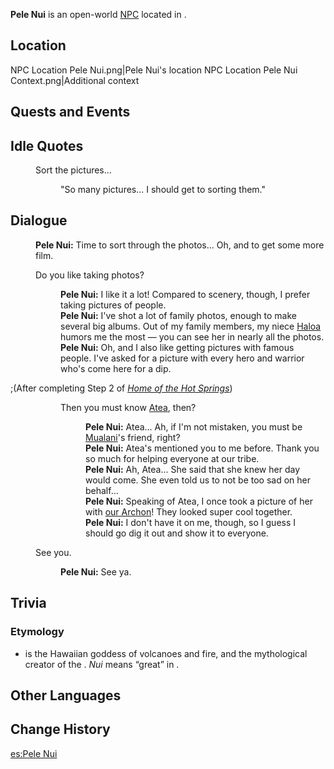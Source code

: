{{Meta
<!-- Remove this template after adding the missing info -->
|missing_NPC_profile  = yes
}}
{{Character Infobox
|type             = Open-World NPC
|image            = NPC Pele Nui.png
|realname         = 
|deceased         = 
|region           = Natlan
|location         = Natlan
|affiliation      = People of the Springs
|title            = Hot Springs Administrator

|ancestry         = <!-- Clan/family -->
|father           = 
|mother           = 
|spouse           = 
|sibling          = 
|child            = 
|relative         = Haloa Nui
|relativeNote     = niece
|relative2        = Kupo Nui
|relative3        = Mahina Nui
|relative4        = Milu Nui
|relative5        = Pakaa Nui
|relative6        = Wakea Nui

|voiceEN          = 
|voiceCN          = 
|voiceJP          = 
|voiceKR          = 
|dialoguereward   = 
}}
'''Pele Nui''' is an open-world [[NPC]] located in {{Location|"People of the Springs"}}.

==Location==
<gallery>
NPC Location Pele Nui.png|Pele Nui's location
NPC Location Pele Nui Context.png|Additional context
</gallery>
<!--
==Profile==
Detailed story/lore information goes here.
''(To be added.)''

===Appearance===
Keep appearance section short and concise. Limit to 2 paragraphs with 3-4 sentences each.
''(To be added.)''
-->
==Quests and Events==
{{Quests and Events}}

==Idle Quotes==
{{Dialogue Start}}
:{{DIcon|Idle}} Sort the pictures...
::{{A|VO Pele Nui 01.ogg}} "So many pictures... I should get to sorting them."
{{Dialogue End}}

==Dialogue==
{{Dialogue Start}}
:'''Pele Nui:''' Time to sort through the photos... Oh, and to get some more film.
:{{DIcon}} Do you like taking photos?
::'''Pele Nui:''' I like it a lot! Compared to scenery, though, I prefer taking pictures of people.
::'''Pele Nui:''' I've shot a lot of family photos, enough to make several big albums. Out of my family members, my niece [[Haloa Nui|Haloa]] humors me the most &mdash; you can see her in nearly all the photos.
::'''Pele Nui:''' Oh, and I also like getting pictures with famous people. I've asked for a picture with every hero and warrior who's come here for a dip.
;;(After completing Step 2 of ''[[Home of the Hot Springs]]'')
::{{DIcon}} Then you must know [[Atea]], then?
:::'''Pele Nui:''' Atea... Ah, if I'm not mistaken, you must be [[Mualani]]'s friend, right?
:::'''Pele Nui:''' Atea's mentioned you to me before. Thank you so much for helping everyone at our tribe.
:::'''Pele Nui:''' Ah, Atea... She said that she knew her day would come. She even told us to not be too sad on her behalf...
:::'''Pele Nui:''' Speaking of Atea, I once took a picture of her with [[Mavuika|our Archon]]! They looked super cool together.
:::'''Pele Nui:''' I don't have it on me, though, so I guess I should go dig it out and show it to everyone.
:{{DIcon}} See you.
::'''Pele Nui:''' See ya.
{{Dialogue End}}
<!--
==Event Dialogue==
===Event Name===
{{Dialogue Start}}
:'''Pele Nui:'''
{{Dialogue End}}
-->

==Trivia==
===Etymology===
* {{w|Pele (deity)|Pele}} is the Hawaiian goddess of volcanoes and fire, and the mythological creator of the {{w|Hawaiian islands}}. ''Nui'' means “great” in {{w|Hawaiian language|Hawaiian}}.

==Other Languages==
{{Other Languages|default_hidden=1
|en      = Pele Nui
|zhs     = 佩蕾・努伊
|zhs_rm  = Pèilěi Nǔyī
|zht     = 佩蕾・努伊
|zht_rm  = Pèilěi Nǔyī
|ja      = ペレ・ヌイ
|ja_rm   = Pere Nui
|ko      = 펠레・누이
|es      = Pele Nui
|fr      = Pele Nui
|ru      = Пеле Нуи
|th      = Pele Nui
|vi      = Pele Nui
|de      = Pele Nui
|id      = Pele Nui
|pt      = Pele Nui
|tr      = Pele Nui
|it      = Pele Nui
}}

==Change History==
{{Change History|5.0}}
<!--
==References==
{{Reflist}}
-->

[[es:Pele Nui]]